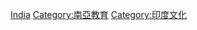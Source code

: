 {{Commonscat|Education in India}}

[[Category:亚洲各国教育|India]]
[[Category:南亞教育|Category:南亞教育]]
[[Category:印度文化|Category:印度文化]]